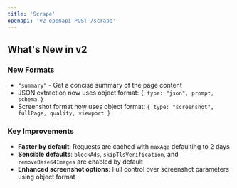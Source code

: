 ```yaml
---
title: 'Scrape'
openapi: 'v2-openapi POST /scrape'
---
```


## What's New in v2

### New Formats
- `"summary"` - Get a concise summary of the page content
- JSON extraction now uses object format: `{ type: "json", prompt, schema }`
- Screenshot format now uses object format: `{ type: "screenshot", fullPage, quality, viewport }`

### Key Improvements
- **Faster by default**: Requests are cached with `maxAge` defaulting to 2 days
- **Sensible defaults**: `blockAds`, `skipTlsVerification`, and `removeBase64Images` are enabled by default
- **Enhanced screenshot options**: Full control over screenshot parameters using object format